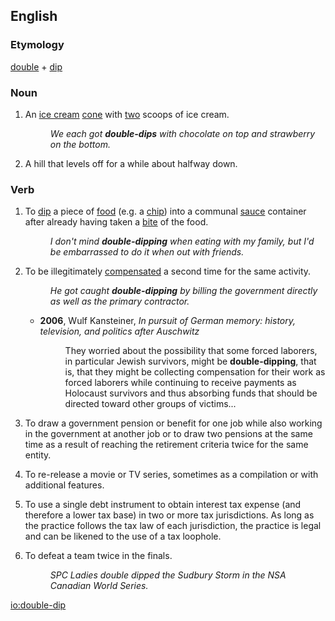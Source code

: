 ==English==

===Etymology===
[[double]] + [[dip]]

===Noun===
{{en-noun}}

# {{context|informal|lang=en}} An [[ice cream]] [[cone]] with [[two]] scoops of ice cream.
#:''We each got '''double-dips''' with chocolate on top and strawberry on the bottom.''
# {{context|roller coasters|lang=en}} A hill that levels off for a while about halfway down.

===Verb===
{{en-verb|double-dipp}}

# {{context|informal|lang=en}} To [[dip]] a piece of [[food]] (e.g. a [[chip]]) into a communal [[sauce]] container after already having taken a [[bite]] of the food.
#:''I don't mind '''double-dipping''' when eating with my family, but I'd be embarrassed to do it when out with friends.''
# {{context|informal|lang=en}} To be illegitimately [[compensate]]d a second time for the same activity.
#:''He got caught '''double-dipping''' by billing the government directly as well as the primary contractor.''
#* '''2006''', Wulf Kansteiner, ''In pursuit of German memory: history, television, and politics after Auschwitz''
#*: They worried about the possibility that some forced laborers, in particular Jewish survivors, might be '''double-dipping''', that is, that they might be collecting compensation for their work as forced laborers while continuing to receive payments as Holocaust survivors and thus absorbing funds that should be directed toward other groups of victims...
# {{context|informal|lang=en}} To draw a government pension or benefit for one job while also working in the government at another job or to draw two pensions at the same time as a result of reaching the retirement criteria twice for the same entity.
# {{context|entertainment industry|lang=en}} To re-release a movie or TV series, sometimes as a compilation or with additional features.
# {{context|US|finance|lang=en}} To use a single debt instrument to obtain interest tax expense (and therefore a lower tax base) in two or more tax jurisdictions.  As long as the practice follows the tax law of each jurisdiction, the practice is legal and can be likened to the use of a tax loophole.
# {{context|softball|lang=en}}  To defeat a team twice in the finals.
#: ''SPC Ladies double dipped the Sudbury Storm in the NSA Canadian World Series.''

[[io:double-dip]]